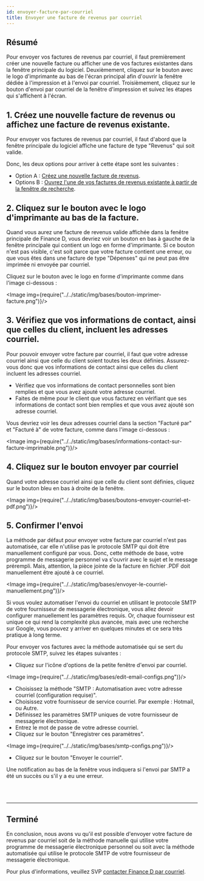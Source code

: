 ```yaml
---
id: envoyer-facture-par-courriel
title: Envoyer une facture de revenus par courriel
---
```



## Résumé

Pour envoyer vos factures de revenus par courriel, il faut
premièrement créer une nouvelle facture ou afficher une de vos
factures existantes dans la fenêtre principale du logiciel.
Deuxièmement, cliquez sur le bouton avec le logo d'imprimante
au bas de l'écran principal afin d'ouvrir la fenêtre dédiée
à l'impression et à l'envoi par courriel.
Troisièmement, cliquez sur le bouton d'envoi par courriel
de la fenêtre d'impression et suivez les étapes qui s'affichent à l'écran.


## 1. Créez une nouvelle facture de revenus ou affichez une facture de revenus existante.
Pour envoyer vos factures de revenus par courriel,
il faut d'abord que la fenêtre principale du logiciel
affiche une facture de type "Revenus" qui soit valide.

Donc, les deux options pour arriver à cette étape sont les suivantes&nbsp;:

  * Option A : [Créez une nouvelle facture de revenus](/docs/bases/creer-facture-revenus).<br/>
  * Options B : [Ouvrez l'une de vos factures de revenus existante à partir de la fenêtre de recherche](/docs/bases/trouver-vos-factures).<br/>

## 2. Cliquez sur le bouton avec le logo d'imprimante au bas de la facture.
Quand vous aurez une facture de revenus valide affichée dans la fenêtre principale de Finance&nbsp;D,
vous devriez voir un bouton en bas
à gauche de la fenêtre principale qui contient un logo en forme d'imprimante.
Si ce bouton n'est pas visible, c'est soit parce que votre facture contient une erreur,
ou que vous êtes dans une facture de type "Dépenses" qui ne peut pas être imprimée ni envoyée par courriel.

Cliquez sur le bouton avec le logo en forme d'imprimante comme dans l'image ci-dessous&nbsp;:

<Image img={require("../../static/img/bases/bouton-imprimer-facture.png")}/>
<br/>


## 3. Vérifiez que vos informations de contact, ainsi que celles du client, incluent les adresses courriel.
Pour pouvoir envoyer votre facture par courriel, il faut que votre adresse courriel ainsi que celle du client soient
toutes les deux définies.
Assurez-vous donc que vos informations de contact ainsi que celles du client incluent les adresses courriel.

* Vérifiez que vos informations de contact personnelles sont bien remplies et que vous avez ajouté votre adresse courriel.
* Faites de même pour le client que vous facturez en vérifiant que ses informations de contact sont bien remplies
et que vous avez ajouté son adresse courriel.

Vous devriez voir les deux adresses courriel dans la section "Facturé par" et "Facturé à" de votre facture,
comme dans l'image ci-dessous&nbsp;:

<Image img={require("../../static/img/bases/informations-contact-sur-facture-imprimable.png")}/>
<br/>


## 4. Cliquez sur le bouton envoyer par courriel
Quand votre adresse courriel ainsi que celle du client sont définies,
cliquez sur le bouton bleu en bas à droite de la fenêtre.

<Image img={require("../../static/img/bases/boutons-envoyer-courriel-et-pdf.png")}/>
<br/>


## 5. Confirmer l'envoi
La méthode par défaut pour envoyer votre facture par courriel n'est pas automatisée,
car elle n'utilise pas le protocole SMTP qui doit être manuellement configuré par vous.
Donc, cette méthode de base, votre programme de messagerie personnel va s'ouvrir
avec le sujet et le message prérempli. Mais, attention, la pièce jointe de la facture en fichier .PDF
doit manuellement être ajouté à ce courriel.

<Image img={require("../../static/img/bases/envoyer-le-courriel-manuellement.png")}/>
<br/>

Si vous voulez automatiser l'envoi du courriel en utilisant le protocole SMTP de votre fournisseur de messagerie électronique,
vous allez devoir configurer manuellement les paramètres requis. Or, chaque fournisseur est unique ce qui rend la complexité
plus avancée, mais avec une recherche sur Google, vous pouvez y arriver en quelques minutes et ce sera très pratique à long terme.

Pour envoyer vos factures avec la méthode automatisée qui se sert du protocole SMTP,
suivez les étapes suivantes :

* Cliquez sur l'icône d'options de la petite fenêtre d'envoi par courriel.

<Image img={require("../../static/img/bases/edit-email-configs.png")}/><br/>

* Choisissez la méthode "SMTP : Automatisation avec votre adresse courriel (configuration requise)".
* Choisissez votre fournisseur de service courriel. Par exemple : Hotmail, ou Autre.
* Définissez les paramètres SMTP uniques de votre fournisseur de messagerie électronique.
* Entrez le mot de passe de votre adresse courriel.
* Cliquez sur le bouton "Enregistrer ces paramètres".

<Image img={require("../../static/img/bases/smtp-configs.png")}/><br/>

* Cliquez sur le bouton "Envoyer le courriel".

Une notification au bas de la fenêtre vous indiquera si l'envoi par SMTP a été un succès ou s'il y a eu une erreur.

<br/>
<br/>
<hr/>

## Terminé
En conclusion, nous avons vu qu'il est possible d'envoyer votre facture de revenus par courriel
soit de la méthode manuelle qui utilise votre programme de messagerie électronique personnel ou
soit avec la méthode automatisée qui utilise le protocole SMTP de votre fournisseur de messagerie électronique.

Pour plus d'informations, veuillez SVP [contacter Finance&nbsp;D par courriel](https://finance-d.com/contact/).

<br/>
<br/>
